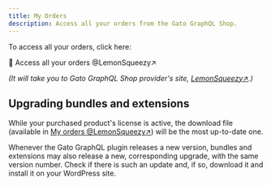 ```yaml
---
title: My Orders
description: Access all your orders from the Gato GraphQL Shop.
---
```


To access all your orders, click here:

<div className="flex justify-center"><Link className="not-prose btn text-slate-900 bg-gradient-to-r from-white/80 via-white to-white/80 hover:bg-white transition duration-150 ease-in-out group mb-4" href="https://app.lemonsqueezy.com/my-orders" target="_blank">

🛒 Access all your orders @LemonSqueezy&#x2197;

</Link></div>

_(It will take you to Gato GraphQL Shop provider's site, <a href="https://www.lemonsqueezy.com" target="_blank">LemonSqueezy&#x2197;</a>.)_

## Upgrading bundles and extensions

While your purchased product's license is active, the download file (available in <a href="https://app.lemonsqueezy.com/my-orders" target="_blank">My orders @LemonSqueezy&#x2197;</a>) will be the most up-to-date one.

Whenever the Gato GraphQL plugin releases a new version, bundles and extensions may also release a new, corresponding upgrade, with the same version number. Check if there is such an update and, if so, download it and install it on your WordPress site.
